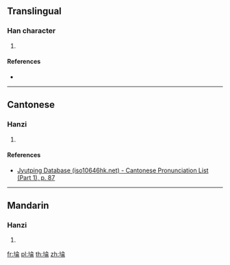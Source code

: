 {{character info/new}}
==Translingual==

===Han character===
{{Han char|rn=32|rad=土|as=08|sn=11|four=|canj=GOMB|ids=⿰土侖}}

# {{defn|Han|sort=土08}}

====References====
* {{Han ref|kx=0230.330|dkj=05173|dj=0466.380|hdz=10455.050|uh=57E8|ud=22504}}

----

==Cantonese==

===Hanzi===
{{yue-hanzi|jyut=[[leon4]]|y=leun4}}

# {{defn|lang=yue|sort=土08}}

====References====
* [http://www.iso10646hk.net/jp/document/download.jsp Jyutping Database (iso10646hk.net) - Cantonese Pronunciation List (Part 1), p. 87]

----

==Mandarin==

===Hanzi===
{{cmn-hanzi|pin=[[lǔn]] ([[lun3]])|wg=lun<sup>3</sup>}}

# {{defn|lang=cmn|sort=土08}}

[[fr:埨]]
[[pl:埨]]
[[th:埨]]
[[zh:埨]]